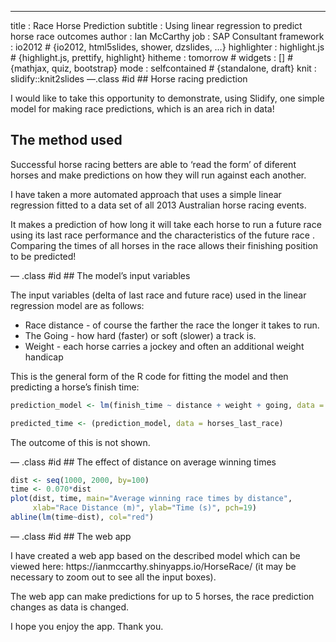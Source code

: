 ---
title       : Race Horse Prediction
subtitle    : Using linear regression to predict horse race outcomes
author      : Ian McCarthy
job         : SAP Consultant
framework   : io2012        # {io2012, html5slides, shower, dzslides, ...}
highlighter : highlight.js  # {highlight.js, prettify, highlight}
hitheme     : tomorrow      # 
widgets     : []            # {mathjax, quiz, bootstrap}
mode        : selfcontained # {standalone, draft}
knit        : slidify::knit2slides
---.class #id 
## Horse racing prediction

I would like to take this opportunity to demonstrate, using Slidify, one simple model for making race predictions, which is an area rich in data!

 
## The method used

Successful horse racing betters are able to 'read the form' of diferent horses and make predictions on how they will run against each another.

I have taken a more automated approach that uses a simple linear regression fitted to a data set of all 2013 Australian horse racing events.

It makes a prediction of how long it will take each horse to run a future race using its last race performance and the characteristics of the future race . Comparing the times of all horses in the race allows their finishing position to be predicted!


--- .class #id 
## The model's input variables

The input variables (delta of last race and future race) used in the linear regression model are as follows:

- Race distance - of course the farther the race the longer it takes to run.
- The Going - how hard (faster) or soft (slower) a track is.
- Weight - each horse carries a jockey and often an additional weight handicap


This is the general form of the R code for fitting the model and then predicting a horse's finish time:

```r

prediction_model <- lm(finish_time ~ distance + weight + going, data = aust_races_2013)

predicted_time <- (prediction_model, data = horses_last_race)

```
The outcome of this is not shown.

--- .class #id 
## The effect of distance on average winning times

```r
dist <- seq(1000, 2000, by=100)
time <- 0.070*dist
plot(dist, time, main="Average winning race times by distance", 
     xlab="Race Distance (m)", ylab="Time (s)", pch=19)
abline(lm(time~dist), col="red")
```

--- .class #id 
## The web app

I have created a web app based on the described model which can be viewed here: https://ianmccarthy.shinyapps.io/HorseRace/ (it may be necessary to zoom out to see all the input boxes).

The web app can make predictions for up to 5 horses, the race prediction changes as data is changed.

I hope you enjoy the app.
Thank you.
